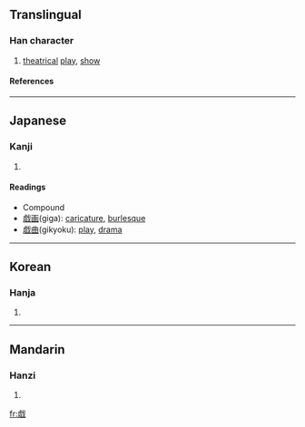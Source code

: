{{see|戱|戲}}

==Translingual==
===Han character===
{{Han char|rn=62|rad=戈|as=11|sn=15|four=|canj=[[卜]][[金]][[戈]] (YCI)}}
# [[theatrical]] [[play]], [[show]]
====References====
{{Han ref|kx=0414.091|dkj=11665|dj=0758.020|hdz=21411.100|uh=622F|ud=25135}}
----
==Japanese==
===Kanji===
{{ja-kanji|grade=|rs=戈11}}
# {{defn|Japanese}} 
====Readings====
{{ja-readings|on=[[ぎ]] (gi), [[き]] (ki)|kun=[[たわむれる]] (tawamureru), [[たわむれ]] (tawamure)}}

* Compound
* [[戯画]](giga): [[caricature]], [[burlesque]]
* [[戯曲]](gikyoku): [[play]], [[drama]]
----
==Korean==
===Hanja===
{{ko-hanja|hangeul=[[희]], [[휘]]|eumhun=|rv=hui, hwi|mr=hŭi, hwi|y=huy, hwi}}
# {{defn|Korean}}
----
==Mandarin==
===Hanzi===
{{cmn-hanzi|tra=[[戱]], [[戲]]|pin=[[xì]] (xi4)|wg=hsi<sup>4</sup>}}
# {{defn|Mandarin}}

[[fr:戯]]